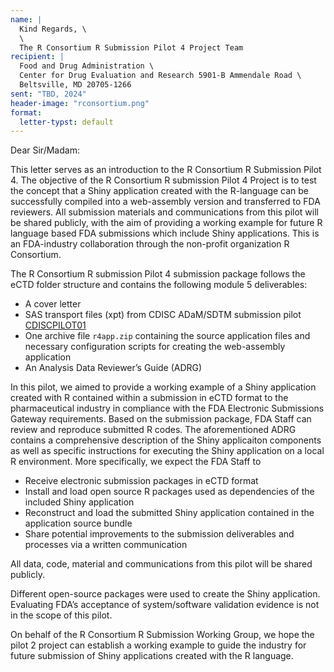 ```yaml
---
name: |
  Kind Regards, \
  \ 
  The R Consortium R Submission Pilot 4 Project Team
recipient: |
  Food and Drug Administration \
  Center for Drug Evaluation and Research 5901-B Ammendale Road \
  Beltsville, MD 20705-1266
sent: "TBD, 2024"
header-image: "rconsortium.png"
format:
  letter-typst: default
---
```


Dear Sir/Madam:

This letter serves as an introduction to the R Consortium R Submission Pilot 4. The objective of the R Consortium R submission Pilot 4 Project is to test the concept that a Shiny application created with the R-language can be successfully compiled into a web-assembly version and transferred to FDA reviewers. All submission materials and communications from this pilot will be shared publicly, with the aim of providing a working example for future R language based FDA submissions which include Shiny applications. This is an FDA-industry collaboration through the non-profit organization R Consortium.

The R Consortium R submission Pilot 4 submission package follows the eCTD folder structure and contains the following module 5 deliverables:

- A cover letter
- SAS transport files (xpt) from CDISC ADaM/SDTM submission pilot <u>CDISCPILOT01</u>
- One archive file `r4app.zip` containing the source application files and necessary configuration scripts for creating the web-assembly application
- An Analysis Data Reviewer's Guide (ADRG)

In this pilot, we aimed to provide a working example of a Shiny application created with R contained within a submission in eCTD format to the pharmaceutical industry in compliance with the FDA Electronic Submissions Gateway requirements. Based on the submission package, FDA Staff can review and reproduce submitted R codes. The aforementioned ADRG contains a comprehensive description of the Shiny applicaiton components as well as specific instructions for executing the Shiny application on a local R environment. More specifically, we expect the FDA Staff to

- Receive electronic submission packages in eCTD format
- Install and load open source R packages used as dependencies of the included Shiny application
- Reconstruct and load the submitted Shiny application contained in the application source bundle
- Share potential improvements to the submission deliverables and processes via a written communication

All data, code, material and communications from this pilot will be shared publicly.

Different open-source packages were used to create the Shiny application. Evaluating FDA’s acceptance of system/software validation evidence is not in the scope of this pilot.

On behalf of the R Consortium R Submission Working Group, we hope the pilot 2 project can establish a working example to guide the industry for future submission of Shiny applications created with the R language.
